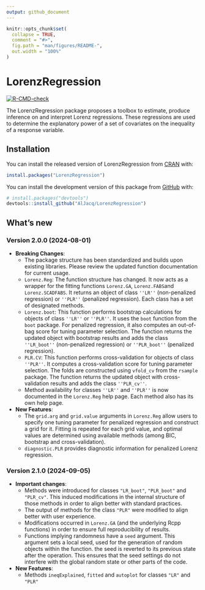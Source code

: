 ```yaml
---
output: github_document
---
```


<!-- README.md is generated from README.Rmd. Please edit that file -->

```r
knitr::opts_chunk$set(
  collapse = TRUE,
  comment = "#>",
  fig.path = "man/figures/README-",
  out.width = "100%"
)
```

# LorenzRegression

<!-- badges: start -->
[![R-CMD-check](https://github.com/AlJacq/LorenzRegression/actions/workflows/R-CMD-check.yaml/badge.svg)](https://github.com/AlJacq/LorenzRegression/actions/workflows/R-CMD-check.yaml)
<!-- badges: end -->

The LorenzRegression package proposes a toolbox to estimate, produce inference on and interpret Lorenz regressions. These regressions are used to determine the explanatory power of a set of covariates on the inequality of a response variable.

## Installation

You can install the released version of LorenzRegression from [CRAN](https://CRAN.R-project.org) with:

``` r
install.packages("LorenzRegression")
```

You can install the development version of this package from [GitHub](https://github.com/) with:

``` r
# install.packages("devtools")
devtools::install_github("AlJacq/LorenzRegression")
```

## What's new

### Version 2.0.0 (2024-08-01)

- **Breaking Changes**: 
  - The package structure has been standardized and builds upon existing libraries. Please review the updated function documentation for current usage. 
  - `Lorenz.Reg`: The function structure has changed. It now acts as a wrapper for the fitting functions `Lorenz.GA`, `Lorenz.FABS`and `Lorenz.SCADFABS`. It returns an object of class `''LR''` (non-penalized regression) or `''PLR''` (penalized regression). Each class has a set of designated methods.
  - `Lorenz.boot`: This function performs bootstrap calculations for objects of class `''LR''` or `''PLR''`. It uses the `boot` function from the `boot` package. For penalized regression, it also computes an out-of-bag score for tuning parameter selection. The function returns the updated object with bootstrap results and adds the class `''LR_boot''` (non-penalized regression) or `''PLR_boot''` (penalized regression).
  - `PLR.CV`: This function performs cross-validation for objects of class `''PLR''`. It computes a cross-validation score for tuning parameter selection. The folds are constructed using `vfold_cv` from the `rsample` package. The function returns the updated object with cross-validation results and adds the class `''PLR_cv''`.
  - Method availability for classes `''LR''` and `''PLR''` is now documented in the `Lorenz.Reg` help page. Each method also has its own help page.
  
- **New Features**:
  - The `grid.arg` and `grid.value` arguments in `Lorenz.Reg` allow users to specify one tuning parameter for penalized regression and construct a grid for it. Fitting is repeated for each grid value, and optimal values are determined using available methods (among BIC, bootstrap and cross-validation).
  - `diagnostic.PLR` provides diagnostic information for penalized Lorenz regression.
  
  
### Version 2.1.0 (2024-09-05)

- **Important changes**:
  - Methods were introduced for classes `"LR_boot"`, `"PLR_boot"` and `"PLR_cv"`. This induced modifications in the internal structure of those methods in order to align better with standard practices.
  - The output of methods for the class `"PLR"` were modified to align better with user experience.
  - Modifications occurred in `Lorenz.GA` (and the underlying Rcpp functions) in order to ensure full reproducibility of results.
  - Functions implying randomness have a `seed` argument. This argument sets a local seed, used for the generation of random objects within the function. the seed is reverted to its previous state after the operation. This ensures that the seed settings do not interfere with the global random state or other parts of the code.

- **New Features**:
  - Methods `ineqExplained`, `fitted` and `autoplot` for classes `"LR"` and `"PLR"`
